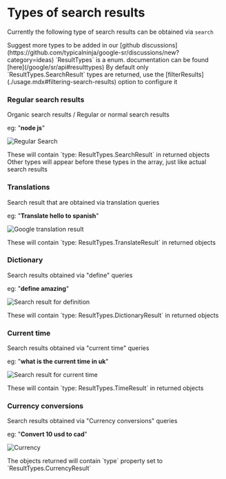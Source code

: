 
# Types of search results

Currently the following type of search results can be obtained via `search`

<Callout type="info" emoji="🌟">
     Suggest more types to be added in our [github discussions](https://github.com/typicalninja/google-sr/discussions/new?category=ideas)
</Callout>

<Callout type="default" emoji="📚">
     `ResultTypes` is a enum. documentation can be found [here](/google/sr/api#resulttypes)
</Callout>

<Callout type="info" emoji="⚙️">
     By default only `ResultTypes.SearchResult` types are returned, use the [filterResults](./usage.mdx#filtering-search-results) option to configure it
</Callout>


### Regular search results

Organic search results / Regular or normal search results

eg: "**node js**"

![Regular Search](/images/DefaultSearch.png)

<Callout type="default" emoji="🏷️">
     These will contain `type: ResultTypes.SearchResult` in returned objects
</Callout>

<Callout type="warning" emoji="⚖️">
     Other types will appear before these types in the array, just like actual search results
</Callout>

### Translations

Search result that are obtained via translation queries

eg: "**Translate hello to spanish**"

![Google translation result](/images/Translate.png)

<Callout type="default" emoji="🏷️">
     These will contain `type: ResultTypes.TranslateResult` in returned objects
</Callout>

### Dictionary

Search results obtained via "define" queries

eg: "**define amazing**"

![Search result for definition](/images/Dictionary.png)

<Callout type="default" emoji="🏷️">
    These will contain `type: ResultTypes.DictionaryResult` in returned objects
</Callout>


### Current time

Search results obtained via "current time" queries

eg: "**what is the current time in uk**"

![Search result for current time](/images/Time.png)

<Callout type="default" emoji="🏷️">
    These will contain `type: ResultTypes.TimeResult` in returned objects
</Callout>

### Currency conversions

Search results obtained via "Currency conversions" queries

eg: "**Convert 10 usd to cad**"

![Currency](/images/Currency.png)

<Callout type="default" emoji="🏷️">
    The objects returned will contain `type` property set to  `ResultTypes.CurrencyResult`
</Callout>

